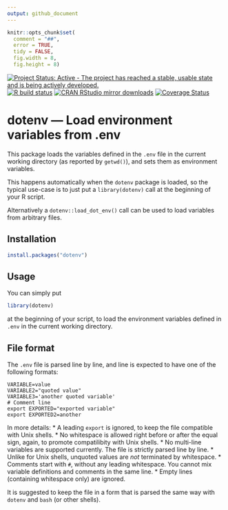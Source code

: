 ```yaml
---
output: github_document
---
```


```r
knitr::opts_chunk$set(
  comment = "##",
  error = TRUE,
  tidy = FALSE,
  fig.width = 8,
  fig.height = 8)
```

<!-- badges: start -->
[![Project Status: Active - The project has reached a stable, usable state and is being actively developed.](http://www.repostatus.org/badges/latest/active.svg)](http://www.repostatus.org/#active)
[![R build status](https://github.com/gaborcsardi/dotenv/workflows/R-CMD-check/badge.svg)](https://github.com/gaborcsardi/dotenv/actions)
[![CRAN RStudio mirror downloads](http://cranlogs.r-pkg.org/badges/dotenv)](http://www.r-pkg.org/pkg/dotenv)
[![Coverage Status](https://img.shields.io/codecov/c/github/gaborcsardi/dotenv/master.svg)](https://codecov.io/github/gaborcsardi/dotenv?branch=master)
<!-- badges: end -->

# dotenv — Load environment variables from .env

This package loads the variables defined in the `.env` file
in the current working directory (as reported by `getwd()`),
and sets them as environment variables.

This happens automatically when the `dotenv` package is loaded,
so the typical use-case is to just put a `library(dotenv)` call at the
beginning of your R script.

Alternatively a `dotenv::load_dot_env()` call can be used
to load variables from arbitrary files.

## Installation

```r
install.packages("dotenv")
```

## Usage

You can simply put

```r
library(dotenv)
```

at the beginning of your script, to load the environment variables defined
in `.env` in the current working directory.

## File format

The `.env` file is parsed line by line, and line is expected
to have one of the following formats:

```
VARIABLE=value
VARIABLE2="quoted value"
VARIABLE3='another quoted variable'
# Comment line
export EXPORTED="exported variable"
export EXPORTED2=another
```

In more details:
 * A leading `export` is ignored, to keep the file
   compatible with Unix shells.
 * No whitespace is allowed right before or after the
   equal sign, again, to promote compatilibity with Unix shells.
 * No multi-line variables are supported currently. The
   file is strictly parsed line by line.
 * Unlike for Unix shells, unquoted values are _not_
   terminated by whitespace.
 * Comments start with `#`, without any leading
   whitespace. You cannot mix variable definitions and
   comments in the same line.
 * Empty lines (containing whitespace only) are ignored.

 It is suggested to keep the file in a form that is parsed the
 same way with `dotenv` and `bash` (or other shells).
